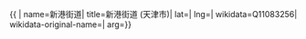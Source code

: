 {{ {{{1|PRC admin/showdata}}}|
name=新港街道|
title=新港街道 (天津市)|
lat=|
lng=|
wikidata=Q11083256|
wikidata-original-name=|
arg={{{arg|}}}}}